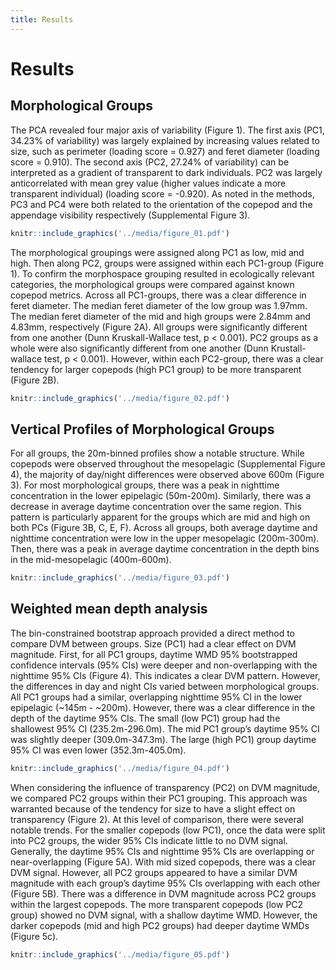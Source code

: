 ```yaml
---
title: Results
---
```


# Results

## Morphological Groups

The PCA revealed four major axis of variability (Figure 1). The first axis (PC1, 34.23% of variability) was largely explained by increasing values related to size, such as perimeter (loading score = 0.927) and feret diameter (loading score = 0.910). The second axis (PC2, 27.24% of variability) can be interpreted as a gradient of transparent to dark individuals. PC2 was largely anticorrelated with mean grey value (higher values indicate a more transparent individual) (loading score = -0.920). As noted in the methods, PC3 and PC4 were both related to the orientation of the copepod and the appendage visibility respectively (Supplemental Figure 3).

```r
knitr::include_graphics('../media/figure_01.pdf')
```

The morphological groupings were assigned along PC1 as low, mid and high. Then along PC2, groups were assigned within each PC1-group (Figure 1). To confirm the morphospace grouping resulted in ecologically relevant categories, the morphological groups were compared against known copepod metrics. Across all PC1-groups, there was a clear difference in feret diameter. The median feret diameter of the low group was 1.97mm. The median feret diameter of the mid and high groups were 2.84mm and 4.83mm, respectively (Figure 2A). All groups were significantly different from one another (Dunn Kruskall-Wallace test, p \< 0.001). PC2 groups as a whole were also significantly different from one another (Dunn Krustall-wallace test, p \< 0.001). However, within each PC2-group, there was a clear tendency for larger copepods (high PC1 group) to be more transparent (Figure 2B).

```r
knitr::include_graphics('../media/figure_02.pdf')
```

## Vertical Profiles of Morphological Groups

For all groups, the 20m-binned profiles show a notable structure. While copepods were observed throughout the mesopelagic (Supplemental Figure 4), the majority of day/night differences were observed above 600m (Figure 3). For most morphological groups, there was a peak in nighttime concentration in the lower epipelagic (50m-200m). Similarly, there was a decrease in average daytime concentration over the same region. This pattern is particularly apparent for the groups which are mid and high on both PCs (Figure 3B, C, E, F). Across all groups, both average daytime and nighttime concentration were low in the upper mesopelagic (200m-300m). Then, there was a peak in average daytime concentration in the depth bins in the mid-mesopelagic (400m-600m).

```r
knitr::include_graphics('../media/figure_03.pdf')
```

## Weighted mean depth analysis

The bin-constrained bootstrap approach provided a direct method to compare DVM between groups. Size (PC1) had a clear effect on DVM magnitude. First, for all PC1 groups, daytime WMD 95% bootstrapped confidence intervals (95% CIs) were deeper and non-overlapping with the nighttime 95% CIs (Figure 4). This indicates a clear DVM pattern. However, the differences in day and night CIs varied between morphological groups. All PC1 groups had a similar, overlapping nighttime 95% CI in the lower epipelagic (\~145m - \~200m). However, there was a clear difference in the depth of the daytime 95% CIs. The small (low PC1) group had the shallowest 95% CI (235.2m-296.0m). The mid PC1 group's daytime 95% CI was slightly deeper (309.0m-347.3m). The large (high PC1) group daytime 95% CI was even lower (352.3m-405.0m).

```r
knitr::include_graphics('../media/figure_04.pdf')
```

When considering the influence of transparency (PC2) on DVM magnitude, we compared PC2 groups within their PC1 grouping. This approach was warranted because of the tendency for size to have a slight effect on transparency (Figure 2). At this level of comparison, there were several notable trends. For the smaller copepods (low PC1), once the data were split into PC2 groups, the wider 95% CIs indicate little to no DVM signal. Generally, the daytime 95% CIs and nighttime 95% CIs are overlapping or near-overlapping (Figure 5A). With mid sized copepods, there was a clear DVM signal. However, all PC2 groups appeared to have a similar DVM magnitude with each group's daytime 95% CIs overlapping with each other (Figure 5B). There was a difference in DVM magnitude across PC2 groups within the largest copepods. The more transparent copepods (low PC2 group) showed no DVM signal, with a shallow daytime WMD. However, the darker copepods (mid and high PC2 groups) had deeper daytime WMDs (Figure 5c).

```r
knitr::include_graphics('../media/figure_05.pdf')
```
